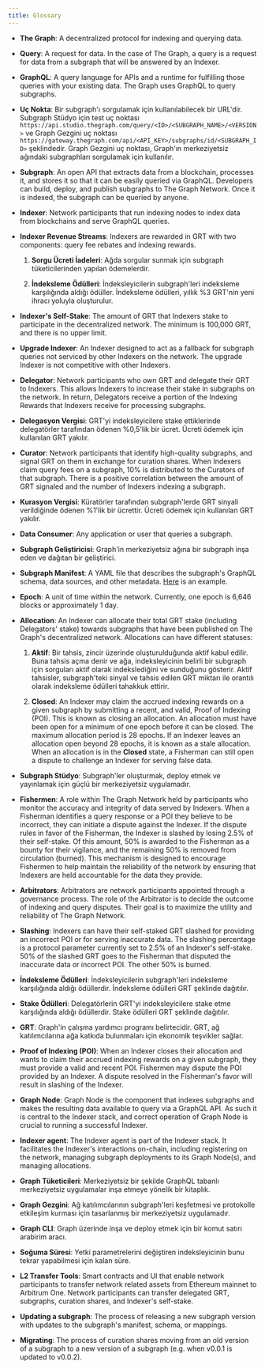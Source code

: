 ```yaml
---
title: Glossary
---
```


- **The Graph**: A decentralized protocol for indexing and querying data.

- **Query**: A request for data. In the case of The Graph, a query is a request for data from a subgraph that will be answered by an Indexer.

- **GraphQL**: A query language for APIs and a runtime for fulfilling those queries with your existing data. The Graph uses GraphQL to query subgraphs.

- **Uç Nokta**: Bir subgraph'ı sorgulamak için kullanılabilecek bir URL'dir. Subgraph Stüdyo için test uç noktası `https://api.studio.thegraph.com/query/<ID>/<SUBGRAPH_NAME>/<VERSION>` ve Graph Gezgini uç noktası `https://gateway.thegraph.com/api/<API_KEY>/subgraphs/id/<SUBGRAPH_ID>` şeklindedir. Graph Gezgini uç noktası, Graph'ın merkeziyetsiz ağındaki subgraphları sorgulamak için kullanılır.

- **Subgraph**: An open API that extracts data from a blockchain, processes it, and stores it so that it can be easily queried via GraphQL. Developers can build, deploy, and publish subgraphs to The Graph Network. Once it is indexed, the subgraph can be queried by anyone.

- **Indexer**: Network participants that run indexing nodes to index data from blockchains and serve GraphQL queries.

- **Indexer Revenue Streams**: Indexers are rewarded in GRT with two components: query fee rebates and indexing rewards.

  1. **Sorgu Ücreti İadeleri**: Ağda sorgular sunmak için subgraph tüketicilerinden yapılan ödemelerdir.

  2. **İndeksleme Ödülleri**: İndeksleyicilerin subgraph'leri indeksleme karşılığında aldığı ödüller. İndeksleme ödülleri, yıllık %3 GRT'nin yeni ihracı yoluyla oluşturulur.

- **Indexer's Self-Stake**: The amount of GRT that Indexers stake to participate in the decentralized network. The minimum is 100,000 GRT, and there is no upper limit.

- **Upgrade Indexer**: An Indexer designed to act as a fallback for subgraph queries not serviced by other Indexers on the network. The upgrade Indexer is not competitive with other Indexers.

- **Delegator**: Network participants who own GRT and delegate their GRT to Indexers. This allows Indexers to increase their stake in subgraphs on the network. In return, Delegators receive a portion of the Indexing Rewards that Indexers receive for processing subgraphs.

- **Delegasyon Vergisi**: GRT'yi indeksleyicilere stake ettiklerinde delegatörler tarafından ödenen %0,5'lik bir ücret. Ücreti ödemek için kullanılan GRT yakılır.

- **Curator**: Network participants that identify high-quality subgraphs, and signal GRT on them in exchange for curation shares. When Indexers claim query fees on a subgraph, 10% is distributed to the Curators of that subgraph. There is a positive correlation between the amount of GRT signaled and the number of Indexers indexing a subgraph.

- **Kurasyon Vergisi**: Küratörler tarafından subgraph'lerde GRT sinyali verildiğinde ödenen %1'lik bir ücrettir. Ücreti ödemek için kullanılan GRT yakılır.

- **Data Consumer**: Any application or user that queries a subgraph.

- **Subgraph Geliştiricisi**: Graph'in merkeziyetsiz ağına bir subgraph inşa eden ve dağıtan bir geliştirici.

- **Subgraph Manifest**: A YAML file that describes the subgraph's GraphQL schema, data sources, and other metadata. [Here](https://github.com/graphprotocol/example-subgraph/blob/master/subgraph.yaml) is an example.

- **Epoch**: A unit of time within the network. Currently, one epoch is 6,646 blocks or approximately 1 day.

- **Allocation**: An Indexer can allocate their total GRT stake (including Delegators' stake) towards subgraphs that have been published on The Graph's decentralized network. Allocations can have different statuses:

  1. **Aktif**: Bir tahsis, zincir üzerinde oluşturulduğunda aktif kabul edilir. Buna tahsis açma denir ve ağa, indeksleyicinin belirli bir subgraph için sorguları aktif olarak indekslediğini ve sunduğunu gösterir. Aktif tahsisler, subgraph'teki sinyal ve tahsis edilen GRT miktarı ile orantılı olarak indeksleme ödülleri tahakkuk ettirir.

  2. **Closed**: An Indexer may claim the accrued indexing rewards on a given subgraph by submitting a recent, and valid, Proof of Indexing (POI). This is known as closing an allocation. An allocation must have been open for a minimum of one epoch before it can be closed. The maximum allocation period is 28 epochs. If an Indexer leaves an allocation open beyond 28 epochs, it is known as a stale allocation. When an allocation is in the **Closed** state, a Fisherman can still open a dispute to challenge an Indexer for serving false data.

- **Subgraph Stüdyo**: Subgraph'ler oluşturmak, deploy etmek ve yayınlamak için güçlü bir merkeziyetsiz uygulamadır.

- **Fishermen**: A role within The Graph Network held by participants who monitor the accuracy and integrity of data served by Indexers. When a Fisherman identifies a query response or a POI they believe to be incorrect, they can initiate a dispute against the Indexer. If the dispute rules in favor of the Fisherman, the Indexer is slashed by losing 2.5% of their self-stake. Of this amount, 50% is awarded to the Fisherman as a bounty for their vigilance, and the remaining 50% is removed from circulation (burned). This mechanism is designed to encourage Fishermen to help maintain the reliability of the network by ensuring that Indexers are held accountable for the data they provide.

- **Arbitrators**: Arbitrators are network participants appointed through a governance process. The role of the Arbitrator is to decide the outcome of indexing and query disputes. Their goal is to maximize the utility and reliability of The Graph Network.

- **Slashing**: Indexers can have their self-staked GRT slashed for providing an incorrect POI or for serving inaccurate data. The slashing percentage is a protocol parameter currently set to 2.5% of an Indexer's self-stake. 50% of the slashed GRT goes to the Fisherman that disputed the inaccurate data or incorrect POI. The other 50% is burned.

- **İndeksleme Ödülleri**: İndeksleyicilerin subgraph'leri indeksleme karşılığında aldığı ödüllerdir. İndeksleme ödülleri GRT şeklinde dağıtılır.

- **Stake Ödülleri**: Delegatörlerin GRT'yi indeksleyicilere stake etme karşılığında aldığı ödüllerdir. Stake ödülleri GRT şeklinde dağıtılır.

- **GRT**: Graph'in çalışma yardımcı programı belirtecidir. GRT, ağ katılımcılarına ağa katkıda bulunmaları için ekonomik teşvikler sağlar.

- **Proof of Indexing (POI)**: When an Indexer closes their allocation and wants to claim their accrued indexing rewards on a given subgraph, they must provide a valid and recent POI. Fishermen may dispute the POI provided by an Indexer. A dispute resolved in the Fisherman's favor will result in slashing of the Indexer.

- **Graph Node**: Graph Node is the component that indexes subgraphs and makes the resulting data available to query via a GraphQL API. As such it is central to the Indexer stack, and correct operation of Graph Node is crucial to running a successful Indexer.

- **Indexer agent**: The Indexer agent is part of the Indexer stack. It facilitates the Indexer's interactions on-chain, including registering on the network, managing subgraph deployments to its Graph Node(s), and managing allocations.

- **Graph Tüketicileri**: Merkeziyetsiz bir şekilde GraphQL tabanlı merkeziyetsiz uygulamalar inşa etmeye yönelik bir kitaplık.

- **Graph Gezgini**: Ağ katılımcılarının subgraph'leri keşfetmesi ve protokolle etkileşim kurması için tasarlanmış bir merkeziyetsiz uygulamadır.

- **Graph CLI**: Graph üzerinde inşa ve deploy etmek için bir komut satırı arabirim aracı.

- **Soğuma Süresi**: Yetki parametrelerini değiştiren indeksleyicinin bunu tekrar yapabilmesi için kalan süre.

- **L2 Transfer Tools**: Smart contracts and UI that enable network participants to transfer network related assets from Ethereum mainnet to Arbitrum One. Network participants can transfer delegated GRT, subgraphs, curation shares, and Indexer's self-stake.

- **Updating a subgraph**: The process of releasing a new subgraph version with updates to the subgraph's manifest, schema, or mappings.

- **Migrating**: The process of curation shares moving from an old version of a subgraph to a new version of a subgraph (e.g. when v0.0.1 is updated to v0.0.2).
